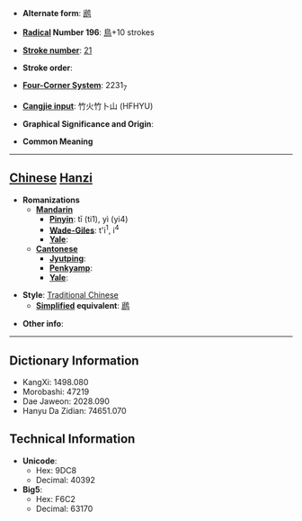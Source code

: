 * '''Alternate form''': [[䴘]]

* '''[[Wiktionary:Chinese radical index| Radical]] Number 196''': [[Wiktionary:Chinese radical index 鳥|鳥]]+10 strokes

* '''[[Wiktionary:Chinese total strokes index|Stroke number]]''': [[Wiktionary:Chinese total strokes index 21|21]]

* '''Stroke order''': 

* '''[[Wiktionary:Chinese four corner index|Four-Corner System]]''': 2231<sub>7</sub>

* '''[[Wiktionary:Chinese Cangjie index|Cangjie input]]''': 竹火竹卜山 (HFHYU)

* '''Graphical Significance and Origin''': 

* '''Common Meaning'''

----

== [[Chinese]] [[Hanzi]] ==

* '''Romanizations'''
** '''[[Mandarin]]'''
*** '''[[Pinyin]]''': tī (ti1), yì (yi4)
*** '''[[Wade-Giles]]''': t'i<sup>1</sup>, i<sup>4</sup>
*** '''[[Yale]]''': 
** '''[[Cantonese]]'''
*** '''[[Jyutping]]''':
*** '''[[Penkyamp]]''': 
*** '''[[Yale]]''': 

* '''Style''': [[Traditional Chinese]] 
** '''[[Simplified Chinese|Simplified]] equivalent''': [[䴘]]

* '''Other info''': 

----

== Dictionary Information ==

* KangXi: 1498.080
* Morobashi: 47219
* Dae Jaweon: 2028.090
* Hanyu Da Zidian: 74651.070

== Technical Information ==

* '''Unicode''':
** Hex: 9DC8
** Decimal: 40392
* '''Big5''':
** Hex: F6C2
** Decimal: 63170